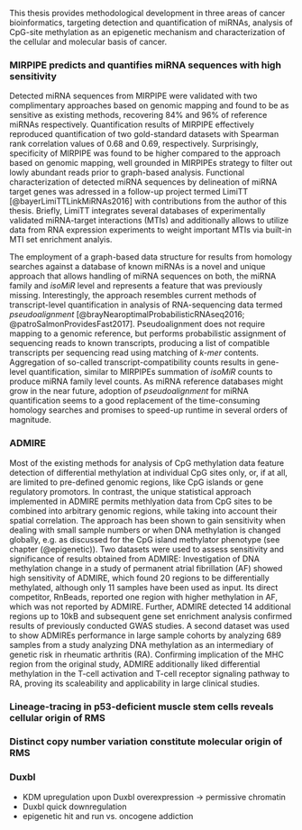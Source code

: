 This thesis provides methodological development in three areas of cancer bioinformatics, targeting detection and quantification of miRNAs, analysis of CpG-site methylation as an epigenetic mechanism and characterization of the cellular and molecular basis of cancer. 

### MIRPIPE predicts and quantifies miRNA sequences with high sensitivity

Detected miRNA sequences from MIRPIPE were validated with two complimentary approaches based on genomic mapping and found to be as sensitive as existing methods, recovering 84% and 96% of reference miRNAs respectively. Quantification results of MIRPIPE effectively reproduced quantification of two gold-standard datasets with Spearman rank correlation values of 0.68 and 0.69, respectively. Surprisingly, specificity of MIRPIPE was found to be higher compared to the approach based on genomic mapping, well grounded in MIRPIPEs strategy to filter out lowly abundant reads prior to graph-based analysis. Functional characterization of detected miRNA sequences by delineation of miRNA target genes was adressed in a follow-up project termed LimiTT [@bayerLimiTTLinkMiRNAs2016] with contributions from the author of this thesis. Briefly, LimiTT integrates several databases of experimentally validated miRNA-target interactions (MTIs) and additionally allows to utilize data from RNA expression experiments to weight important MTIs via built-in MTI set enrichment analyis.

The employment of a graph-based data structure for results from homology searches against a database of known miRNAs is a novel and unique approach that allows handling of miRNA sequences on both, the miRNA family and *isoMiR* level and represents a feature that was previously missing. Interestingly, the approach resembles current methods of transcript-level quantification in analysis of RNA-sequencing data termed *pseudoalignment* [@brayNearoptimalProbabilisticRNAseq2016; @patroSalmonProvidesFast2017]. Pseudoalignment does not require mapping to a genomic reference, but performs probabilistic assignment of sequencing reads to known transcripts, producing a list of compatible transcripts per sequencing read using matching of *k-mer* contents. Aggregation of so-called transcript-compatibility counts results in gene-level quantification, similar to MIRPIPEs summation of *isoMiR* counts to produce miRNA family level counts. As miRNA reference databases might grow in the near future, adoption of *pseudoalignment* for miRNA quantification seems to a good replacement of the time-consuming homology searches and promises to speed-up runtime in several orders of magnitude.

### ADMIRE 

Most of the existing methods for analysis of CpG methylation data feature detection of differential methylation at individual CpG sites only, or, if at all, are limited to pre-defined genomic regions, like CpG islands or gene regulatory promotors. In contrast, the unique statistical approach implemented in ADMIRE permits methlyation data from CpG sites to be combined into arbitrary genomic regions, while taking into account their spatial correlation. The approach has been shown to gain sensitivity when dealing with small sample numbers or when DNA methylation is changed globally, e.g. as discussed for the CpG island methylator phenotype (see chapter \ref(@epigenetic)). Two datasets were used to assess sensitivity and significance of results obtained from ADMIRE: Investigation of DNA methylation change in a study of permanent atrial fibrillation (AF) showed high sensitivity of ADMIRE, which found 20 regions to be differentially methylated, although only 11 samples have been used as input. Its direct competitor, RnBeads, reported one region with higher methylation in AF, which was not reported by ADMIRE. Further, ADMIRE detected 14 additional regions up to 10kB and subsequent gene set enrichment analysis confirmed results of previously conducted GWAS studies. A second dataset was used to show ADMIREs performance in large sample cohorts by analyzing 689 samples from a study analyzing DNA methylation as an intermediary of genetic risk in rheumatic arthritis (RA). Confirming implication of the MHC region from the original study, ADMIRE additionally liked differential methylation in the T-cell activation and T-cell receptor signaling pathway to RA, proving its scaleability and applicability in large clinical studies.

### Lineage-tracing in p53-deficient muscle stem cells reveals cellular origin of RMS

### Distinct copy number variation constitute molecular origin of RMS

### Duxbl

- KDM upregulation upon Duxbl overexpression -> permissive chromatin
- Duxbl quick downregulation
- epigenetic hit and run vs. oncogene addiction
